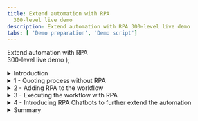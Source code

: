 ```yaml
---
title: Extend automation with RPA
  300-level live demo
description: Extend automation with RPA 300-level live demo
tabs: [ 'Demo preparation', 'Demo script']
---
```


  <span>
    Extend automation with RPA <br /> 300-level live demo
  </span>
);

<span id="top"></span>
<details>

<summary>Introduction</summary>
<br/>

Today we will look at how we can extend business automation with Robotic Process Automation to easily provide customers with quotes for new insurance policies. We’ll take advantage of the IBM Cloud Pak for Business Automation’s capabilities and show how to add robotic process automation, RPA, to a quoting process that is already automated with workflow. Let’s get started.

<br/>

</details>

<details>

<summary>1 - Quoting process without RPA</summary>

<br/>

| **1.1** | **Introducing the quoting process workflow without RPA** |
| :--- | :--- |
| **Narration** | Future Corp is a traditional auto insurance provider that has a goal of improving customer experience by making it easier to provide new insurance policy quotes to its customers. <br/><br/> Let’s look at how the company currently creates insurance quotes. In the existing process, every request for a new insurance policy must be routed to a policy specialist. |
| **Action** | 1 - Show the process diagram for Future Corp’s current quoting process (without RPA) in Process Designer, which you opened during the demo preparation. |
| **Screenshot** | <br/> ![](./images/Process-without-RPA.png) |
| **Narration** | We are looking at the process diagram for Future Corp’s quoting process. Process diagrams are created in Process Designer. Process Designer is used to design and implement the quoting process. Within this low-code environment, the process diagram will control the execution of each new quote. The process diagram adheres to the Business Process Modeling Notation (BPMN). We use drag-and-drop to build the process diagram from the palette on the right. This allows us to model the process steps and flow. From there, you can drill down to complete the implementation and testing of the process application. |

<br/><br/>

| **1.2** | **Executing the quoting process workflow without RPA** |
| :--- | :--- |
| **Narration** | The Process Portal is used by customer service agents to launch new quote requests and work on assigned tasks. |
| **Action** | 1 - Go to the **Process Portal** tab, which you opened during the demo preparation. Log in as **customerService** (password is **password**). |
| **Screenshot** | <br/> ![](./images/Run-Process-without-RPA1.png) |
| **Narration** | Process Portal is highly customizable to fit your organization’s look and feel. The responsive user interface provides flexibility to get work done anywhere, at any time, on any device type, from a desktop device in the office to a mobile device at home or at a customer site. It can be tailored though a set of configuration options without having to customize the Process Portal application itself. <br/><br/> To request a quote, a customer service representative initiates a new quote request and enters the customer’s policy data. |
| **Actions** | 1 – Under **Launch**, click on **New Insurance Quote** to start a new quote <br/><br/> 2 – Use the **Get Test Data** button to pre-fill in the form with some test data <br/><br/> 3 – Optionally change the customer name and the make of the car to make this request unique <br/><br/> 4 – Click **Get Quote** to close the task, and submit the new quote request |
| **Screenshots** | <br/> ![](./images/Run-Process-without-RPA2.png) <br/><br/> ![](./images/Run-Process-without-RPA3.png) <br/><br/> ![](./images/Run-Process-without-RPA4.png) <br/><br/> ![](./images/Run-Process-without-RPA5.png) |
| **Narration** | Policy specialists also use the Process Portal to organize their tasks and work on the tasks assigned to them.  Our specialist has received a new task to prepare the quote. <br/><br/> When the policy specialist receives the quote request, she will need to log into the quoting system to prepare a new quote which involves manually entering a significant amount of information.  This is both time consuming and error prone as the specialist must go field-by-field in order to move all the customer’s data into the quoting system. <br/><br/> Behind the scenes, the refund process is managed by workflow.  Once the policy specialist completes this task, the system waits for the customer’s response.  If the customer accepts the quote, the policy specialist will again log into the quoting system in order to establish a new insurance policy for the customer. |
| **Actions** | 1 – (Still on the Process Portal) Log out (as **customerService**), then log in as **policy1** (password is **password**) <br/><br/> 2 – Run the newest **Prepare New Quote** task by clicking on the task name <br/><br/> 3 – Open the legacy quoting app by using the shortcut in the bottom right of the taskbar <br/><br/> 4 – Log in to the quoting app (any username and password will work) <br/><br/> 5 – Show the task UI and the quoting app to make the point that the quote data must be manually entered into the quoting app |
| **Screenshots** | <br/> ![](./images/Run-Process-without-RPA6.png) <br/><br/> ![](./images/Run-Process-without-RPA7.png) <br/><br/> ![](./images/Run-Process-without-RPA8.png) <br/><br/> ![](./images/Run-Process-without-RPA9.png) <br/><br/> ![](./images/Run-Process-without-RPA10.png) |

<br/><br/>

**[Go to top](#top)**

</details>

<details>

<summary>2 - Adding RPA to the workflow</summary>

<br/>

| **2.1** | **Introducing the workflow process with RPA** |
| :--- | :--- |
| **Narration** | Now let’s look at how we can incorporate RPA to reduce that manual work.  Here is a new version of the quoting workflow.  The workflow is the same except we’ve modified the middle swim lane.  Instead of assigning the tasks to a policy agent, we route them directly to a bot for immediate execution.  Just as with the original workflow, when there is a quoting exception, the quote request is routed to a policy specialist for resolution.  For example, certain car models such as Audi and BMW require manual review to generate a quote. |
| **Action** | 1 - Open the process diagram for the quoting process with RPA in Process Designer |
| **Screenshots** | <br/> ![](./images/Process-with-RPA1.png) <br/><br/> ![](./images/Process-with-RPA2.png) |

<br/><br/>

| **2.2** | **Bot authoring** |
| :--- | :--- |
| **Narration** | Using the Pak’s RPA capabilities, Future Corp was able to easily build and deploy software robots, or bots, that automatically enter customer data into the quoting system. This enabled Future Corp to automate repetitive tasks such as creating customer quotes. |
| **Action** | 1 - Go to **RPA Studio**, which you opened during preparation, with the **GetQuote.wal** file opened to the **GetQuote** routine. |
| **Narration** | Using the Pak’s low code bot authoring environment, Future Corp easily built and tested their bots. Hundreds of pre-built commands are available to assemble bots using intuitive wizards. <br/><br/> A manual step of the quoting process is to enter the customer data into the quoting system to generate and send a quote. With RPA, Future Corp created a bot to connect to the quoting system, fill in the extracted information and email the quote to the customer once it is available. <br/><br/> Here we see some of the bot commands they used. First, the quoting application is opened. Next, the username and password are entered. Then, commands are used to enter the data needed to generate a new quote. <br/><br/> Now let’s see how to build the quote bot from scratch. First, we’ll use the Launch and Attach Window command to open the quoting application. |
| **Actions** | 1 - To start creating a new bot, click on **New**, select **Wal File**, and then click on **Open** <br/><br/> 2 - In the Toolbox search bar, type **attach** and find the **Launch and Attach Window** command. Drag it out to the script window. Set the executable parameter to the **FCQS.jar** file (located in c:\Future Corp), and click on **Save**. |
| **Screenshots** | <br/> ![](./images/New-Bot1.png) <br/><br/> ![](./images/New-Bot2.png) |
| **Narration** | RPA Studio allow you to immediately run the bot commands. The debugging mode enables you to control the bot's operation, test commands, track variables and debug scripts on remote computers. |
| **Actions** | 1 - In the toolbar ribbon, click on **Start** to run the bot <br/><br/> 2 - The Focus Corp Quoting System will appear |
| **Screenshots** | <br/> ![](./images/New-Bot3.png) <br/><br/> ![](./images/New-Bot4.png) |
| **Narration** | The recorder assists in creating your script. With the recorder, you can select user interface components to enter commands in your script with the appropriate behavior. Let’s build the commands to log into the quoting application. (In a real system, we would use our Vault for entering encrypted credentials.)  |
| **Actions** | 1 - In the toolbar ribbon, click on **Start Recorder** to capture keystrokes from the Quoting app <br/><br/> 2 - Hold the **control** key and mouse over the **User Name** field in the Quoting app. Release the control key once the field highlights in red. Then, from the **Recording** menu, select **Actions**, **Set Value**, **By XPath**. <br/><br/> 3 - In the Set Value property page, click on the icon next to the Value to assign a variable. Then, click on the **New Variable** icon to create a new variable. <br/><br/> 4 - Name the new variable vUsername. Give it a default value of **mary**. Hit **Save** twice. <br/><br/> 5 - Hold the left control key and mouse over the **Password** field in the Quoting app. Release the control key once the field highlights in red. Then, from the **Recording** menu, select **Actions**, **Set Value**, **By XPath**. <br/><br/> 6 - In the Set Value property page, click on the icon next to the value property to assign a variable. Then, click on the **New Variable** icon to create a new variable. <br/><br/> 7 - Name the new variable **vPassword**. Give it a default value of **123**. Hit **Save** twice. <br/><br/> 8 - Hold the left control key and mouse over the **Login** button. Release the control key once the field highlights in red. Then, from the **Recording** menu, select **Actions**, **Click**, **By XPath**. <br/><br/> 9 - Click on **Save** <br/><br/> 10 - In the toolbar ribbon, click on **Stop Recorder** |
| **Screenshots** | <br/> ![](./images/New-Bot5.png) <br/><br/> ![](./images/New-Bot6.png) <br/><br/> ![](./images/New-Bot7.png) <br/><br/> ![](./images/New-Bot7a.png) <br/><br/> ![](./images/New-Bot8.png) <br/><br/> ![](./images/New-Bot9.png) <br/><br/> ![](./images/New-Bot9a.png) <br/><br/> ![](./images/New-Bot11.png) <br/><br/> ![](./images/New-Bot11a.png) <br/><br/> ![](./images/New-Bot12.png) |
| **Narration** | Let’s use the Run command to playback the bot again and verify the commands. We will see the quoting app open. Log in and move to the main screen. |
| **Actions** | Close the Quoting app. In the toolbar ribbon, click on **Start**. <br/><br/> The Quoting app will open and automatically log in |
| **Screenshots** | <br/> ![](./images/New-Bot13.png) <br/><br/> ![](./images/New-Bot14.png) |
| **Narration** | Now let’s continue to build some additional commands to enter data into the quoting bot. |
| **Actions** | 1 - In the toolbar ribbon, click on **Start Recorder** to capture more keystrokes from the Quoting app <br/><br/> 2 - Hold the left control key and mouse over the **Driver ID** field in the Quoting app. Then, from the **Recording** menu, select **Actions**, **Set Value**, **By XPath**. <br/><br/> 3 - In the Set Value property page, click on the icon next to the value property to assign a variable. Then, click on the **New Variable** icon to create a new variable. <br/><br/> 4 - Name the new variable **vDriverID**.  Give it a default value of **123**. Hit **Save** twice. <br/><br/> 5 - Repeat for the rest of the text input fields (or stop there if you feel you’ve shown enough) |
| **Screenshots** | <br/> ![](./images/New-Bot15.png) <br/><br/> ![](./images/New-Bot16.png) <br/><br/> ![](./images/New-Bot17.png) <br/><br/> ![](./images/New-Bot17a.png) |
| **Narration** | The last set of bot commands will click to generate the quote and then capture the quote amount, which is the output of this bot. |
| **Actions** | 1 - Hold the left control key and mouse over the **CREATE NEW QUOTE** button. Then, from the **Recording** menu, select **Actions**, **Click**, **By XPath**. <br/><br/> 2 - Finally, get the quote result. In the Quote app, hold the left control key and mouse over the **Total premium** field. Release the control key once the field highlights in red. Then, from the **Recording** menu, select **Actions**, **Get Value**, **By XPath**. <br/><br/> 3 - In the Set Value property page, click on the icon next to the value property to assign a variable. Then, click on the **New Variable** icon to create a new variable. <br/><br/> 4 - Name the new variable **vQuoteValue**, and hit **Save** twice <br/><br/> 5 - Add a command to log the quote value. In the toolbox, search for **log**. Drag the **Log Message** command to the bottom of the bot script. <br/><br/> 6 - Complete the log command by searching for and selecting the **vQuoteValue** variable <br/><br/> 7 - Now let’s do a last playback of the bot by clicking on **Start**. The bot will create the quote, and the quote amount will appear in the **Output** window. |
| **Screenshots** | <br/> ![](./images/New-Bot18.png) <br/><br/> ![](./images/New-Bot19.png) <br/><br/> ![](./images/New-Bot20.png) <br/><br/> ![](./images/New-Bot20a.png) <br/><br/> ![](./images/New-Bot21.png) <br/><br/> ![](./images/New-Bot22.png) <br/><br/> ![](./images/New-Bot23.png) |

<br/><br/>

**[Go to top](#top)**

</details>

<details>

<summary>3 - Executing the workflow with RPA</summary>

<br/>

| **3.1** | **Executing the quoting process with RPA** |
| :--- | :--- |
| **Narration** | Let’s make a new request using the new RPA-enabled workflow. I’ll log back in as the customer service representative and start a new quote. The RPA bot is set up to run on this same system.  Now that I have submitted the new request, we will see the quoting app automatically launch and enter the quote request data into the quoting system. |
| **Actions** | 1 - Open the **Process Portal**, and log in as **customerService** <br/><br/> 2 - Launch the New Insurance Quote RPA process <br/><br/> 3 – Use the **Get Test Data** button to pre-fill the form with some test data <br/><br/> 4 – Optionally change the name and/or the make of the car to make this request unique <br/><br/> 5 – Click on **Get Quote** to close the task and submit the new quote request <br/><br/> 6 - In a few seconds, see the Quoting App launch automatically and complete the quote |
| **Screenshots** | <br/> ![](./images/Run-Process-with-RPA1.png) <br/><br/> ![](./images/Run-Process-with-RPA2.png) <br/><br/> ![](./images/Run-Process-with-RPA3.png) <br/><br/> ![](./images/Run-Process-with-RPA4.png) <br/><br/> ![](./images/Run-Process-with-RPA5.png) |

<br/><br/>

**[Go to top](#top)**

</details>

<details>

<summary>4 - Introducing RPA Chatbots to further extend the automation</summary>

<br/>

| **4.1** | **Reviewing the chatbot script** |
| :--- | :--- |
| **Narration** | Next, let’s look at the bot script for the Customer Agent chatbot. Future Corp’s chatbot is also assembled by dragging and dropping commands and configuring them using pop-up property sheets. Chatbot commands can inserted anywhere inside the bot script. Since chatbot capabilities are fully integrated, Future Corp was able to build both their bots and chatbots using one single tool. |
| **Action** | 1 - Search for the chatbot commands by typing **bot** into the toolbox search. Discuss some of the chatbot commands available in IBM RPA. |
| **Screenshot** | <br/> ![](./images/Chatbot1.png) |
| **Narration** | The Bot Ask and Answer command is used to have the bot ask the customer a question in a chat. The answer is recognized using a knowledgebase prepared for the chat subject. Bot Studio includes the machine learning model builder used by Future Corp for creating and training the knowledgebase. Future Corp’s RPA team found training the knowledgebase to be very simple. |
| **Actions** | 1 - Open the Bot Ask and Answer command in the bot script <br/><br/> 2 - Show how the command is connected to a knowledgebase <br/><br/> 3 - Next, open the knowledgebase definition. Click on the Knowledgebases tab, and then open **IngridKB Version 1**. |
| **Screenshots** | <br/> ![](./images/Chatbot2.png) <br/><br/> ![](./images/Chatbot3.png) <br/><br/> ![](./images/Chatbot4.png) |
| **Narration** | Type a message, and the knowledgebase will answer according to how it is defined. To the right, the related questions window shows a list of similar questions which would result in a similar response. To the left, the score for the currently selected answer is displayed. They can also search the knowledgebase for another answer, edit the current answer, or even add a new answer. |
| **Actions** | 1 - The Trainer view opens. Type the following question: **I have a policy issue with my current provider.** Then, hit **enter**. <br/><br/> 2 - Discuss the low score. Then, type the following: **I have a problem with my policy. I want a new one.** Then, hit **enter**. <br/><br/> 3 - Discuss the low score. Click on **Select** (next to **Of course! Let’s start.**) to train the knowledgebase. <br/><br/> 4 - Now the score goes to a perfect 1000.  Click on **Retrain** to update the knowledge base. <br/><br/> 5 - Now enter the first interaction again. Type the following: **I have a policy issue with my current provider. I need a new one.** Hit **enter**. <br/><br/> 6 - See how the score improved <br/><br/> 7 - When you close the knowledgebase (which you might do later), be sure to **NOT SAVE** so that this example works the next time you give a demo. |
| **Screenshots** | <br/> ![](./images/Chatbot5.png) <br/><br/> ![](./images/Chatbot6.png) <br/><br/> ![](./images/Chatbot7.png) <br/><br/> ![](./images/Chatbot8.png) <br/><br/> ![](./images/Chatbot9.png) <br/><br/> ![](./images/Chatbot10.png) <br/><br/> ![](./images/Chatbot11.png) |

<br/><br/>

| **4.2** | **Running the chatbot** |
| :--- | :--- |
| **Narration** | Now let’s see how we have enhanced the customer’s interaction with the quoting process. As an alternative to the web form that collects the customer’s quoting data, Future Corp’s intelligent RPA chatbot provides an interactive virtual agent. <br/><br/> The chatbot can understand and respond to customer inquiries.  For example, a chatbot recognizes that phrases like “I would like to switch my insurance policy” and “I need insurance” both lead to initiating the quoting process. |
| **Actions** | 1 - Select the **Insurance Ingrid** script, and click on **Start** <br/><br/> 2 - Type the following: **I need insurance** |
| **Screenshots** | <br/> ![](./images/Run-chatbot1.png) <br/><br/> ![](./images/Run-chatbot2.png) |
| **Narration** | The chatbot can continue to have an engaging conversation with the customer to collect all the information needed to provide a quote. |
| **Actions** | 1 - Select **Car** <br/><br/> 2 - Enter **BMW**,**X7**,**2021** <br/><br/> 3 - Enter the vehicle identification number (VIN), which typically consists of 12 characters (for example, enter **123456789012**) <br/><br/> 4 - Enter the following: **My email is mary@email.com** <br/><br/> 5 - Enter the following: **Mary, Johnson** <br/><br/> 6 - Enter an address |
| **Screenshots** | <br/> ![](./images/Run-chatbot3.png) <br/><br/> ![](./images/Run-chatbot4.png) <br/><br/> ![](./images/Run-chatbot5.png) <br/><br/> ![](./images/Run-chatbot6.png) <br/><br/> ![](./images/Run-chatbot7.png) <br/><br/> ![](./images/Run-chatbot8.png) |
| **Narration** | Once all of the information is collected, the quoting bot will be invoked to complete the quote. |
| **Actions** | 1 - Enter **yes** for quick quote <br/><br/> 2 - Enter **yes** for follow-up contact <br/><br/> 3 - Enter **no** for anything else |
| **Screenshots** | <br/> ![](./images/Run-chatbot9.png) <br/><br/> ![](./images/Run-chatbot10.png) <br/><br/> ![](./images/Run-chatbot11.png) |

<br/><br/>

**[Go to top](#top)**

</details>

<details>
<summary>Summary</summary>

<br/>
Using the Cloud Pak for Business Automation, Future Corp had everything they needed to extend their automation with RPA. They used a low-code bot authoring environment to create both bots and chatbots to improve their policy quoting process.
<br/><br/>

**[Go to top](#top)**

</details>
